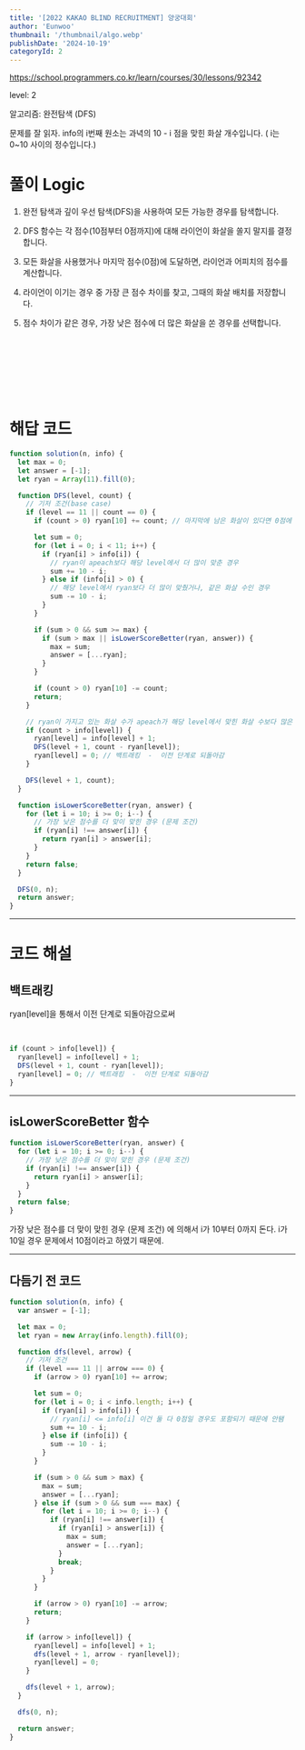 ```yaml
---
title: '[2022 KAKAO BLIND RECRUITMENT] 양궁대회'
author: 'Eunwoo'
thumbnail: '/thumbnail/algo.webp'
publishDate: '2024-10-19'
categoryId: 2
---
```


https://school.programmers.co.kr/learn/courses/30/lessons/92342

level: 2

알고리즘: 완전탐색 (DFS)

문제를 잘 읽자.
info의 i번째 원소는 과녁의 10 - i 점을 맞힌 화살 개수입니다. ( i는 0~10 사이의 정수입니다.)

# 풀이 Logic

1. 완전 탐색과 깊이 우선 탐색(DFS)을 사용하여 모든 가능한 경우를 탐색합니다.

2. DFS 함수는 각 점수(10점부터 0점까지)에 대해 라이언이 화살을 쏠지 말지를 결정합니다.

3. 모든 화살을 사용했거나 마지막 점수(0점)에 도달하면, 라이언과 어피치의 점수를 계산합니다.

4. 라이언이 이기는 경우 중 가장 큰 점수 차이를 찾고, 그때의 화살 배치를 저장합니다.

5. 점수 차이가 같은 경우, 가장 낮은 점수에 더 많은 화살을 쏜 경우를 선택합니다.

<br />
<br />
<br />
<br />
<br />
<br />

# 해답 코드

```js
function solution(n, info) {
  let max = 0;
  let answer = [-1];
  let ryan = Array(11).fill(0);

  function DFS(level, count) {
    // 기저 조건(base case)
    if (level == 11 || count == 0) {
      if (count > 0) ryan[10] += count; // 마지막에 남은 화살이 있다면 0점에 할당하고, 계산 후 다시 제거합니다.

      let sum = 0;
      for (let i = 0; i < 11; i++) {
        if (ryan[i] > info[i]) {
          // ryan이 apeach보다 해당 level에서 더 많이 맞춘 경우
          sum += 10 - i;
        } else if (info[i] > 0) {
          // 해당 level에서 ryan보다 더 많이 맞췄거나, 같은 화살 수인 경우
          sum -= 10 - i;
        }
      }

      if (sum > 0 && sum >= max) {
        if (sum > max || isLowerScoreBetter(ryan, answer)) {
          max = sum;
          answer = [...ryan];
        }
      }

      if (count > 0) ryan[10] -= count;
      return;
    }

    // ryan이 가지고 있는 화살 수가 apeach가 해당 level에서 맞힌 화살 수보다 많은 경우
    if (count > info[level]) {
      ryan[level] = info[level] + 1;
      DFS(level + 1, count - ryan[level]);
      ryan[level] = 0; // 백트래킹  -  이전 단계로 되돌아감
    }

    DFS(level + 1, count);
  }

  function isLowerScoreBetter(ryan, answer) {
    for (let i = 10; i >= 0; i--) {
      // 가장 낮은 점수를 더 맞이 맞힌 경우 (문제 조건)
      if (ryan[i] !== answer[i]) {
        return ryan[i] > answer[i];
      }
    }
    return false;
  }

  DFS(0, n);
  return answer;
}
```

---

# 코드 해설

## 백트래킹

ryan[level]을 통해서 이전 단계로 되돌아감으로써

<br />

```js
if (count > info[level]) {
  ryan[level] = info[level] + 1;
  DFS(level + 1, count - ryan[level]);
  ryan[level] = 0; // 백트래킹  -  이전 단계로 되돌아감
}
```

---

## isLowerScoreBetter 함수

```js
function isLowerScoreBetter(ryan, answer) {
  for (let i = 10; i >= 0; i--) {
    // 가장 낮은 점수를 더 맞이 맞힌 경우 (문제 조건)
    if (ryan[i] !== answer[i]) {
      return ryan[i] > answer[i];
    }
  }
  return false;
}
```

가장 낮은 점수를 더 맞이 맞힌 경우 (문제 조건) 에 의해서 i가 10부터 0까지 돈다. i가 10일 경우 문제에서 10점이라고 하였기 때문에.

---

## 다듬기 전 코드

```js
function solution(n, info) {
  var answer = [-1];

  let max = 0;
  let ryan = new Array(info.length).fill(0);

  function dfs(level, arrow) {
    // 기저 조건
    if (level === 11 || arrow === 0) {
      if (arrow > 0) ryan[10] += arrow;

      let sum = 0;
      for (let i = 0; i < info.length; i++) {
        if (ryan[i] > info[i]) {
          // ryan[i] <= info[i] 이건 둘 다 0점일 경우도 포함되기 때문에 안됌
          sum += 10 - i;
        } else if (info[i]) {
          sum -= 10 - i;
        }
      }

      if (sum > 0 && sum > max) {
        max = sum;
        answer = [...ryan];
      } else if (sum > 0 && sum === max) {
        for (let i = 10; i >= 0; i--) {
          if (ryan[i] !== answer[i]) {
            if (ryan[i] > answer[i]) {
              max = sum;
              answer = [...ryan];
            }
            break;
          }
        }
      }

      if (arrow > 0) ryan[10] -= arrow;
      return;
    }

    if (arrow > info[level]) {
      ryan[level] = info[level] + 1;
      dfs(level + 1, arrow - ryan[level]);
      ryan[level] = 0;
    }

    dfs(level + 1, arrow);
  }

  dfs(0, n);

  return answer;
}
```
